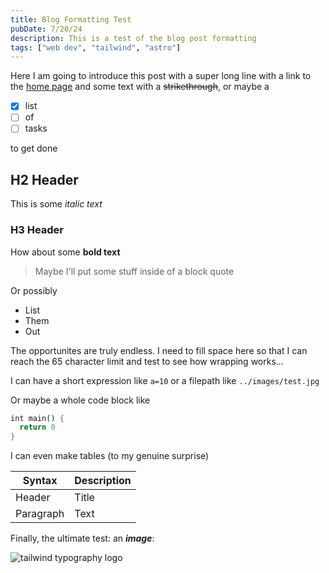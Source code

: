 ```yaml
---
title: Blog Formatting Test
pubDate: 7/20/24
description: This is a test of the blog post formatting
tags: ["web dev", "tailwind", "astro"]
---
```


Here I am going to introduce this post with a super long line with a link to the [home page](/) and some text with a ~~strikethrough~~, or maybe a

- [x] list
- [ ] of
- [ ] tasks

to get done

## H2 Header

This is some _italic text_

### H3 Header

How about some **bold text**

> Maybe I'll put some stuff inside of a block quote

Or possibly

- List
- Them
- Out

The opportunites are truly endless. I need to fill space here so that I can reach the 65 character limit and test to see how wrapping works...

I can have a short expression like `a=10` or a filepath like `../images/test.jpg`

Or maybe a whole code block like

```rust
int main() {
  return 0
}
```

I can even make tables (to my genuine surprise)

| Syntax    | Description |
| --------- | ----------- |
| Header    | Title       |
| Paragraph | Text        |

Finally, the ultimate test: an **_image_**:

![tailwind typography logo](../images/formatting.jpg)
